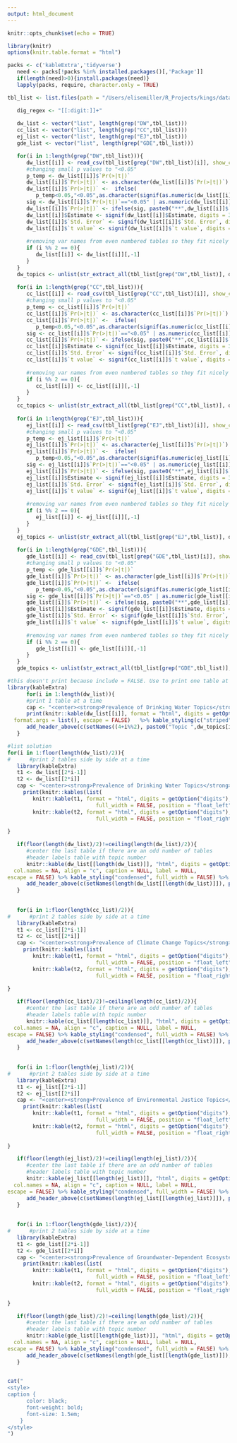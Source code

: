 ```yaml
---
output: html_document
---
```






```r
knitr::opts_chunk$set(echo = TRUE)
```


```r
library(knitr)
options(knitr.table.format = "html") 

packs <- c('kableExtra','tidyverse')
   need <- packs[!packs %in% installed.packages()[,'Package']]
   if(length(need)>0){install.packages(need)}
   lapply(packs, require, character.only = TRUE)
```   

```r

tbl_list <- list.files(path = "/Users/elisemiller/R_Projects/kings/data_temp", pattern = "eftbl", full.names = T)

   dig_regex <- "[[:digit:]]+"
   
   dw_list <- vector("list", length(grep("DW",tbl_list)))  
   cc_list <- vector("list", length(grep("CC",tbl_list)))
   ej_list <- vector("list", length(grep("EJ",tbl_list)))
   gde_list <- vector("list", length(grep("GDE",tbl_list)))

   for(i in 1:length(grep("DW",tbl_list))){
      dw_list[[i]] <- read_csv(tbl_list[grep("DW",tbl_list)[i]], show_col_types = FALSE)
      #changing small p values to "<0.05"
      p_temp <- dw_list[[i]]$`Pr(>|t|)`
      dw_list[[i]]$`Pr(>|t|)` <- as.character(dw_list[[i]]$`Pr(>|t|)`)
      dw_list[[i]]$`Pr(>|t|)` <-  ifelse(
         p_temp<0.05,"<0.05",as.character(signif(as.numeric(dw_list[[i]]$`Pr(>|t|)`),digits = 2)))
      sig <- dw_list[[i]]$`Pr(>|t|)`=="<0.05" | as.numeric(dw_list[[i]]$`Pr(>|t|)`)<=0.05
      dw_list[[i]]$`Pr(>|t|)` <- ifelse(sig, paste0("**",dw_list[[i]]$`Pr(>|t|)`,"**"),dw_list[[i]]$`Pr(>|t|)`)
      dw_list[[i]]$Estimate <- signif(dw_list[[i]]$Estimate, digits = 3)
      dw_list[[i]]$`Std. Error` <- signif(dw_list[[i]]$`Std. Error`, digits = 3)
      dw_list[[i]]$`t value` <- signif(dw_list[[i]]$`t value`, digits = 3)
         
      #removing var names from even numbered tables so they fit nicely
      if (i %% 2 == 0){
         dw_list[[i]] <- dw_list[[i]][,-1]
      }
   }
   dw_topics <- unlist(str_extract_all(tbl_list[grep("DW",tbl_list)], dig_regex))
   
   for(i in 1:length(grep("CC",tbl_list))){
      cc_list[[i]] <- read_csv(tbl_list[grep("CC",tbl_list)[i]], show_col_types = FALSE)
      #changing small p values to "<0.05"
      p_temp <- cc_list[[i]]$`Pr(>|t|)`
      cc_list[[i]]$`Pr(>|t|)` <- as.character(cc_list[[i]]$`Pr(>|t|)`)
      cc_list[[i]]$`Pr(>|t|)` <-  ifelse(
         p_temp<0.05,"<0.05",as.character(signif(as.numeric(cc_list[[i]]$`Pr(>|t|)`),digits = 2)))
      sig <- cc_list[[i]]$`Pr(>|t|)`=="<0.05" | as.numeric(cc_list[[i]]$`Pr(>|t|)`)<=0.05
      cc_list[[i]]$`Pr(>|t|)` <- ifelse(sig, paste0("**",cc_list[[i]]$`Pr(>|t|)`,"**"),cc_list[[i]]$`Pr(>|t|)`)
      cc_list[[i]]$Estimate <- signif(cc_list[[i]]$Estimate, digits = 3)
      cc_list[[i]]$`Std. Error` <- signif(cc_list[[i]]$`Std. Error`, digits = 3)
      cc_list[[i]]$`t value` <- signif(cc_list[[i]]$`t value`, digits = 3)
         
      #removing var names from even numbered tables so they fit nicely
      if (i %% 2 == 0){
         cc_list[[i]] <- cc_list[[i]][,-1]
      }
   }
   cc_topics <- unlist(str_extract_all(tbl_list[grep("CC",tbl_list)], dig_regex))
   
   for(i in 1:length(grep("EJ",tbl_list))){
      ej_list[[i]] <- read_csv(tbl_list[grep("EJ",tbl_list)[i]], show_col_types = FALSE)
      #changing small p values to "<0.05"
      p_temp <- ej_list[[i]]$`Pr(>|t|)`
      ej_list[[i]]$`Pr(>|t|)` <- as.character(ej_list[[i]]$`Pr(>|t|)`)
      ej_list[[i]]$`Pr(>|t|)` <-  ifelse(
         p_temp<0.05,"<0.05",as.character(signif(as.numeric(ej_list[[i]]$`Pr(>|t|)`),digits = 2)))
      sig <- ej_list[[i]]$`Pr(>|t|)`=="<0.05" | as.numeric(ej_list[[i]]$`Pr(>|t|)`)<=0.05
      ej_list[[i]]$`Pr(>|t|)` <- ifelse(sig, paste0("**",ej_list[[i]]$`Pr(>|t|)`,"**"),ej_list[[i]]$`Pr(>|t|)`)
      ej_list[[i]]$Estimate <- signif(ej_list[[i]]$Estimate, digits = 3)
      ej_list[[i]]$`Std. Error` <- signif(ej_list[[i]]$`Std. Error`, digits = 3)
      ej_list[[i]]$`t value` <- signif(ej_list[[i]]$`t value`, digits = 3)
         
      #removing var names from even numbered tables so they fit nicely
      if (i %% 2 == 0){
         ej_list[[i]] <- ej_list[[i]][,-1]
      }
   }
   ej_topics <- unlist(str_extract_all(tbl_list[grep("EJ",tbl_list)], dig_regex))
   
   for(i in 1:length(grep("GDE",tbl_list))){
      gde_list[[i]] <- read_csv(tbl_list[grep("GDE",tbl_list)[i]], show_col_types = FALSE)
      #changing small p values to "<0.05"
      p_temp <- gde_list[[i]]$`Pr(>|t|)`
      gde_list[[i]]$`Pr(>|t|)` <- as.character(gde_list[[i]]$`Pr(>|t|)`)
      gde_list[[i]]$`Pr(>|t|)` <-  ifelse(
         p_temp<0.05,"<0.05",as.character(signif(as.numeric(gde_list[[i]]$`Pr(>|t|)`),digits = 2)))
      sig <- gde_list[[i]]$`Pr(>|t|)`=="<0.05" | as.numeric(gde_list[[i]]$`Pr(>|t|)`)<=0.05
      gde_list[[i]]$`Pr(>|t|)` <- ifelse(sig, paste0("**",gde_list[[i]]$`Pr(>|t|)`,"**"),gde_list[[i]]$`Pr(>|t|)`)
      gde_list[[i]]$Estimate <- signif(gde_list[[i]]$Estimate, digits = 3)
      gde_list[[i]]$`Std. Error` <- signif(gde_list[[i]]$`Std. Error`, digits = 3)
      gde_list[[i]]$`t value` <- signif(gde_list[[i]]$`t value`, digits = 3)
         
      #removing var names from even numbered tables so they fit nicely
      if (i %% 2 == 0){
         gde_list[[i]] <- gde_list[[i]][,-1]
      }
   }
   gde_topics <- unlist(str_extract_all(tbl_list[grep("GDE",tbl_list)], dig_regex))
```

```r
#this doesn't print because include = FALSE. Use to print one table at a time
library(kableExtra)
      for(i in 1:length(dw_list)){
      #print 1 table at a time
      cap <- "<center><strong>Prevalence of Drinking Water Topics</strong></center>"
      print(knitr::kable(dw_list[[i]], format = "html", digits = getOption("digits"), align = "l", caption = ifelse(i==1,cap,""), label = NULL, 
  format.args = list(), escape = FALSE)   %>% kable_styling(c("striped","condensed"),full_width = FALSE)  %>% 
      add_header_above(c(setNames((4+i%%2), paste0("Topic ",dw_topics[i])))))
   }

```


```r
#list solution
for(i in 1:floor(length(dw_list)/2)){
#      #print 2 tables side by side at a time
   library(kableExtra)
   t1 <- dw_list[[2*i-1]]
   t2 <- dw_list[[2*i]]
   cap <- "<center><strong>Prevalence of Drinking Water Topics</strong></center>"
     print(knitr::kables(list(
        knitr::kable(t1, format = "html", digits = getOption("digits"), align = "l", label = NULL, escape = FALSE) %>% kable_styling(bootstrap_options = c("condensed"),
                            full_width = FALSE, position = "float_left")  ,   
        knitr::kable(t2, format = "html", digits = getOption("digits"), align = "r", label = NULL, escape = FALSE) %>% kable_styling(bootstrap_options = c("condensed"),
                            full_width = FALSE, position = "float_right")), caption = ifelse(i==1,cap,"") ) %>% add_header_above(c(paste0("Topic ",dw_topics[2*i-1]),paste0("Topic ",dw_topics[2*i]))))
 
}     

   if(floor(length(dw_list)/2)!=ceiling(length(dw_list)/2)){
      #center the last table if there are an odd number of tables
      #header labels table with topic number
      knitr::kable(dw_list[[length(dw_list)]], "html", digits = getOption("digits"), row.names = NA,
  col.names = NA, align = "c", caption = NULL, label = NULL,
escape = FALSE) %>% kable_styling("condensed", full_width = FALSE) %>% 
      add_header_above(c(setNames(length(dw_list[[length(dw_list)]]), paste0("Topic ",dw_topics[length(dw_topics)]))))
   }
   
   
   for(i in 1:floor(length(cc_list)/2)){
#      #print 2 tables side by side at a time
   library(kableExtra)
   t1 <- cc_list[[2*i-1]]
   t2 <- cc_list[[2*i]]
   cap <- "<center><strong>Prevalence of Climate Change Topics</strong></center>"
     print(knitr::kables(list(
        knitr::kable(t1, format = "html", digits = getOption("digits"), align = "l", label = NULL, escape = FALSE) %>% kable_styling(bootstrap_options = c("condensed"),
                            full_width = FALSE, position = "float_left")  ,   
        knitr::kable(t2, format = "html", digits = getOption("digits"), align = "r", label = NULL, escape = FALSE) %>% kable_styling(bootstrap_options = c("condensed"),
                            full_width = FALSE, position = "float_right")), caption = ifelse(i==1,cap,"") ) %>% add_header_above(c(paste0("Topic ",cc_topics[2*i-1]),paste0("Topic ",cc_topics[2*i]))))
 
}     

   if(floor(length(cc_list)/2)!=ceiling(length(cc_list)/2)){
      #center the last table if there are an odd number of tables
      #header labels table with topic number
      knitr::kable(cc_list[[length(cc_list)]], "html", digits = getOption("digits"), row.names = NA,
  col.names = NA, align = "c", caption = NULL, label = NULL,
escape = FALSE) %>% kable_styling("condensed", full_width = FALSE) %>% 
      add_header_above(c(setNames(length(cc_list[[length(cc_list)]]), paste0("Topic ",cc_topics[length(cc_topics)]))))
   }
   
   
   for(i in 1:floor(length(ej_list)/2)){
#      #print 2 tables side by side at a time
   library(kableExtra)
   t1 <- ej_list[[2*i-1]]
   t2 <- ej_list[[2*i]]
   cap <- "<center><strong>Prevalence of Environmental Justice Topics</strong></center>"
     print(knitr::kables(list(
        knitr::kable(t1, format = "html", digits = getOption("digits"), align = "l", label = NULL, escape = FALSE) %>% kable_styling(bootstrap_options = c("condensed"),
                            full_width = FALSE, position = "float_left")  ,   
        knitr::kable(t2, format = "html", digits = getOption("digits"), align = "r", label = NULL, escape = FALSE) %>% kable_styling(bootstrap_options = c("condensed"),
                            full_width = FALSE, position = "float_right")), caption = ifelse(i==1,cap,"") ) %>% add_header_above(c(paste0("Topic ",ej_topics[2*i-1]),paste0("Topic ",ej_topics[2*i]))))
 
}     

   if(floor(length(ej_list)/2)!=ceiling(length(ej_list)/2)){
      #center the last table if there are an odd number of tables
      #header labels table with topic number
      knitr::kable(ej_list[[length(ej_list)]], "html", digits = getOption("digits"), row.names = NA,
  col.names = NA, align = "c", caption = NULL, label = NULL,
escape = FALSE) %>% kable_styling("condensed", full_width = FALSE) %>% 
      add_header_above(c(setNames(length(ej_list[[length(ej_list)]]), paste0("Topic ",ej_topics[length(ej_topics)]))))
   }
   
   
   for(i in 1:floor(length(gde_list)/2)){
#      #print 2 tables side by side at a time
   library(kableExtra)
   t1 <- gde_list[[2*i-1]]
   t2 <- gde_list[[2*i]]
   cap <- "<center><strong>Prevalence of Groundwater-Dependent Ecosystem Topics</strong></center>"
     print(knitr::kables(list(
        knitr::kable(t1, format = "html", digits = getOption("digits"), align = "l", label = NULL, escape = FALSE) %>% kable_styling(bootstrap_options = c("condensed"),
                            full_width = FALSE, position = "float_left")  ,   
        knitr::kable(t2, format = "html", digits = getOption("digits"), align = "r", label = NULL, escape = FALSE) %>% kable_styling(bootstrap_options = c("condensed"),
                            full_width = FALSE, position = "float_right")), caption = ifelse(i==1,cap,"") ) %>% add_header_above(c(paste0("Topic ",gde_topics[2*i-1]),paste0("Topic ",gde_topics[2*i]))))
 
}     

   if(floor(length(gde_list)/2)!=ceiling(length(gde_list)/2)){
      #center the last table if there are an odd number of tables
      #header labels table with topic number
      knitr::kable(gde_list[[length(gde_list)]], "html", digits = getOption("digits"), row.names = NA,
  col.names = NA, align = "c", caption = NULL, label = NULL,
escape = FALSE) %>% kable_styling("condensed", full_width = FALSE) %>% 
      add_header_above(c(setNames(length(gde_list[[length(gde_list)]]), paste0("Topic ",gde_topics[length(gde_topics)]))))
   }
   

```

```r
cat("
<style>
caption {
      color: black;
      font-weight: bold;
      font-size: 1.5em;
    }
</style>
")
```


